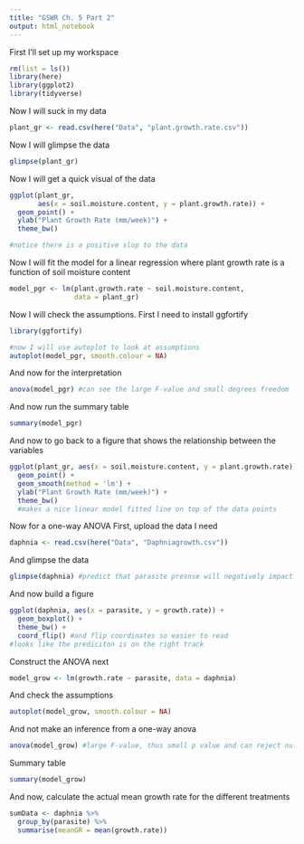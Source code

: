 ```yaml
---
title: "GSWR Ch. 5 Part 2"
output: html_notebook
---
```


First I'll set up my workspace
```r
rm(list = ls())
library(here)
library(ggplot2)
library(tidyverse)
```

Now I will suck in my data
```r
plant_gr <- read.csv(here("Data", "plant.growth.rate.csv"))
```

Now I will glimpse the data
```r
glimpse(plant_gr)
```


Now I will get a quick visual of the data
```r
ggplot(plant_gr,
       aes(x = soil.moisture.content, y = plant.growth.rate)) +
  geom_point() +
  ylab("Plant Growth Rate (mm/week)") +
  theme_bw()

#notice there is a positive slop to the data
```

Now I will fit the model for a linear regression where plant growth rate is a function of soil moisture content
```r
model_pgr <- lm(plant.growth.rate ~ soil.moisture.content, 
                data = plant_gr)
```

Now I will check the assumptions. First I need to install ggfortify
```r
library(ggfortify)

#now I will use autoplot to look at assumptions
autoplot(model_pgr, smooth.colour = NA)
```

And now for the interpretation
```r
anova(model_pgr) #can see the large F-value and small degrees freedom 
```

And now run the summary table
```r
summary(model_pgr)
```

And now to go back to a figure that shows the relationship between the variables
```r
ggplot(plant_gr, aes(x = soil.moisture.content, y = plant.growth.rate)) +
  geom_point() +
  geom_smooth(method = 'lm') +
  ylab("Plant Growth Rate (mm/week)") +
  theme_bw()
  #makes a nice linear model fitted line on top of the data points 
```

Now for a one-way ANOVA 
First, upload the data I need 
```r
daphnia <- read.csv(here("Data", "Daphniagrowth.csv"))
```

And glimpse the data
```r
glimpse(daphnia) #predict that parasite presnse will negatively impact growth rate
```

And now build a figure
```r
ggplot(daphnia, aes(x = parasite, y = growth.rate)) +
  geom_boxplot() +
  theme_bw() +
  coord_flip() #and flip coordinates so easier to read
#looks like the prediciton is on the right track
```

Construct the ANOVA next
```r
model_grow <- lm(growth.rate ~ parasite, data = daphnia)
```

And check the assumptions
```r
autoplot(model_grow, smooth.colour = NA)
```

And not make an inference from a one-way anova
```r
anova(model_grow) #large F-value, thus small p value and can reject null hypothesis (there is no difference between growth rates)
```

Summary table
```r
summary(model_grow)
```

And now, calculate the actual mean growth rate for the different treatments
```r
sumData <- daphnia %>%
  group_by(parasite) %>%
  summarise(meanGR = mean(growth.rate))
```




